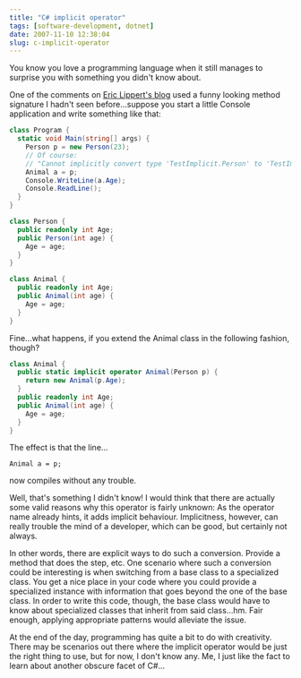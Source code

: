 ```yaml
---
title: "C# implicit operator"
tags: [software-development, dotnet]
date: 2007-11-10 12:38:04
slug: c-implicit-operator
---
```


You know you love a programming language when it still manages to surprise you with something you didn't know about. 

One of the comments on [Eric Lippert's blog](http://blogs.msdn.com/ericlippert/) used a funny looking method signature I hadn't seen before...suppose you start a little Console application and write something like that:

```csharp
class Program {
  static void Main(string[] args) {
    Person p = new Person(23);
    // Of course: 
    // "Cannot implicitly convert type 'TestImplicit.Person' to 'TestImplicit.Animal'"
    Animal a = p; 
    Console.WriteLine(a.Age);
    Console.ReadLine();
  }
}

class Person {
  public readonly int Age;
  public Person(int age) {
    Age = age; 
  }
}

class Animal {
  public readonly int Age;
  public Animal(int age) {
    Age = age;
  }
}
```

Fine...what happens, if you extend the Animal class in the following fashion, though?

```csharp
class Animal {
  public static implicit operator Animal(Person p) {
    return new Animal(p.Age);
  }
  public readonly int Age;
  public Animal(int age) {
    Age = age;
  }
}
```

The effect is that the line...

    Animal a = p;

now compiles without any trouble. 

Well, that's something I didn't know! I would think that there are actually some valid reasons why this operator is fairly unknown: As the operator name already hints, it adds implicit behaviour. Implicitness, however, can really trouble the mind of a developer, which can be good, but certainly not always.

In other words, there are explicit ways to do such a conversion. Provide a method that does the step, etc. One scenario where such a conversion could be interesting is when switching from a base class to a specialized class. You get a nice place in your code where you could provide a specialized instance with information that goes beyond the one of the base class. In order to write this code, though, the base class would have to know about specialized classes that inherit from said class...hm. Fair enough, applying appropriate patterns would alleviate the issue.

At the end of the day, programming has quite a bit to do with creativity. There may be scenarios out there where the implicit operator would be just the right thing to use, but for now, I don't know any. Me, I just like the fact to learn about another obscure facet of C#...

